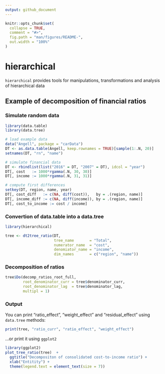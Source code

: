 ```yaml
---
output: github_document
---
```


<!-- README.md is generated from README.Rmd. Please edit that file -->

```r
knitr::opts_chunk$set(
  collapse = TRUE,
  comment = "#>",
  fig.path = "man/figures/README-",
  out.width = "100%"
)
```

# hierarchical

`hierarchical` provides tools for manipulations, transformations and analysis of hierarchical data


## Example of decomposition of financial ratios

### Simulate random data

```r
library(data.table)
library(data.tree)

# load example data
data("Angell", package = "carData")
DT <- as.data.table(Angell, keep.rownames = TRUE)[sample(1:.N, 20)]
setnames(DT, "rn", "name")

# simulate financial data
DT <- rbindlist(list("2016" = DT, "2007" = DT), idcol = "year")
DT[, cost   := 1000*rgamma(.N, 30, 30)]
DT[, income := 1000*rgamma(.N, 31, 31)]

# compute first differences
setkey(DT, region, name, year)
DT[, cost_diff   := c(NA, diff(cost)),   by = .(region, name)]
DT[, income_diff := c(NA, diff(income)), by = .(region, name)]
DT[, cost_to_income := cost / income]
```

### Convertion of data.table into a data.tree
```r
library(hierarchical)

tree <- dt2tree_ratio(DT, 
                      tree_name       = "Total", 
                      numerator_name  = "cost", 
                      denomiator_name = "income", 
                      dim_names       = c("region", "name"))
```


### Decomposition of ratios

```r
tree$Do(decomp_ratios_root_full, 
        root_denominator_curr = tree$denominator_curr,
        root_denominator_lag  = tree$denominator_lag, 
        multipl = 1)
```

### Output

You can print "ratio_effect", "weight_effect" and "residual_effect" using `data.tree` methods:

```r
print(tree, "ratio_curr", "ratio_effect", "weight_effect")
```


...or print it using `ggplot2`

```r
library(ggplot2)
plot_tree_ratio(tree)  +
  ggtitle("Decompositon of consolidated cost-to-income ratio") +
  xlab("Entitity") + 
  theme(legend.text = element_text(size = 7))
```


